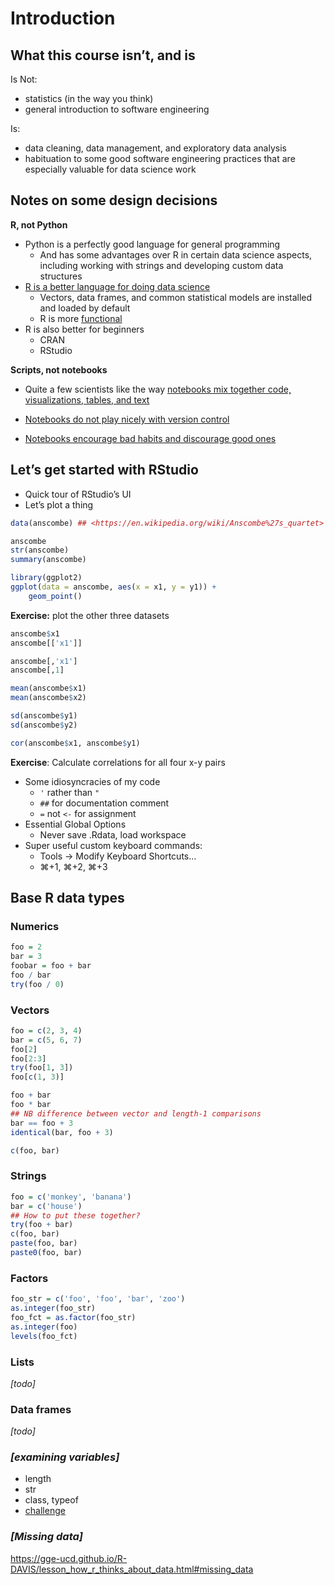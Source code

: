 # Introduction

## What this course isn't, and is ##

Is Not: 

- statistics (in the way you think)
- general introduction to software engineering

Is: 

- data cleaning, data management, and exploratory data analysis
- habituation to some good software engineering practices that are especially valuable for data science work

## Notes on some design decisions ##

**R, not Python**

- Python is a perfectly good language for general programming
    - And has some advantages over R in certain data science aspects, including working with strings and developing custom data structures

- [R is a better language for doing data science](https://blog.shotwell.ca/posts/why_i_use_r/)
    - Vectors, data frames, and common statistical models are installed and loaded by default
    - R is more [functional](https://towardsdatascience.com/python-vs-r-choosing-the-best-programming-languages-for-data-science-b1327f01f6bf)
- R is also better for beginners
    - CRAN
    - RStudio
    
**Scripts, not notebooks**

- Quite a few scientists like the way [notebooks mix together code, visualizations, tables, and text](https://www.nature.com/articles/d41586-018-07196-1)

- [Notebooks do not play nicely with version control](https://towardsdatascience.com/version-control-with-jupyter-notebooks-f096f4d7035a)
- [Notebooks encourage bad habits and discourage good ones](https://docs.google.com/presentation/d/1n2RlMdmv1p25Xy5thJUhkKGvjtV-dkAIsUXP-AL4ffI/edit?usp=sharing)


## Let's get started with RStudio ##

* Quick tour of RStudio's UI
* Let's plot a thing

```r
data(anscombe) ## <https://en.wikipedia.org/wiki/Anscombe%27s_quartet>

anscombe
str(anscombe)
summary(anscombe)

library(ggplot2)
ggplot(data = anscombe, aes(x = x1, y = y1)) +
    geom_point()
```

**Exercise:** plot the other three datasets

```r
anscombe$x1
anscombe[['x1']]

anscombe[,'x1']
anscombe[,1]

mean(anscombe$x1)
mean(anscombe$x2)

sd(anscombe$y1)
sd(anscombe$y2)

cor(anscombe$x1, anscombe$y1)
```

**Exercise**: Calculate correlations for all four x-y pairs

* Some idiosyncracies of my code
    - `'` rather than `"`
    - `##` for documentation comment
    - `=` not `<-` for assignment

* Essential Global Options
    - Never save .Rdata, load workspace
* Super useful custom keyboard commands: 
    - Tools $\to$ Modify Keyboard Shortcuts...
    - ⌘+1, ⌘+2, ⌘+3

## Base R data types ##

### Numerics
```r
foo = 2
bar = 3
foobar = foo + bar
foo / bar
try(foo / 0)
```

### Vectors
```r
foo = c(2, 3, 4)
bar = c(5, 6, 7)
foo[2]
foo[2:3]
try(foo[1, 3])
foo[c(1, 3)]

foo + bar
foo * bar
## NB difference between vector and length-1 comparisons
bar == foo + 3
identical(bar, foo + 3)

c(foo, bar)
```

### Strings
```r
foo = c('monkey', 'banana')
bar = c('house')
## How to put these together? 
try(foo + bar)
c(foo, bar)
paste(foo, bar)
paste0(foo, bar)
```

### Factors
```r
foo_str = c('foo', 'foo', 'bar', 'zoo')
as.integer(foo_str)
foo_fct = as.factor(foo_str)
as.integer(foo)
levels(foo_fct)
```

### Lists 
*[todo]*

### Data frames
*[todo]*


### *[examining variables]*
- length
- str
- class, typeof
- [challenge](https://gge-ucd.github.io/R-DAVIS/lesson_how_r_thinks_about_data.html#challenge)

### *[Missing data]*

<https://gge-ucd.github.io/R-DAVIS/lesson_how_r_thinks_about_data.html#missing_data>